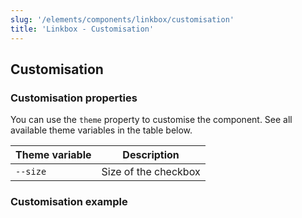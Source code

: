 ```yaml
---
slug: '/elements/components/linkbox/customisation'
title: 'Linkbox - Customisation'
---
```


## Customisation

### Customisation properties
You can use the `theme` property to customise the component. See all available theme variables in the table below.

| Theme variable                           | Description                                             |
| ---------------------------------------- | ------------------------------------------------------- |
| `--size`                                 | Size of the checkbox                                    |

### Customisation example

